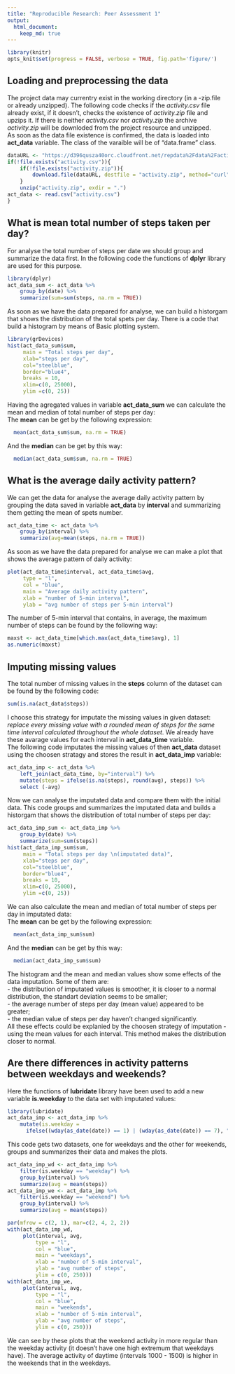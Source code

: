 ```yaml
---
title: "Reproducible Research: Peer Assessment 1"
output: 
  html_document:
    keep_md: true
---
```


```r
library(knitr)
opts_knit$set(progress = FALSE, verbose = TRUE, fig.path='figure/')
```

## Loading and preprocessing the data
The project data may currentry exist in the working directory (in a -zip.file or already unzipped). The following code checks if the *activity.csv* file already exist, if it doesn't, checks the existence of *activity.zip* file and upzips it. If there is neither *activity.csv* nor *activity.zip* the archive *activity.zip* will be downloded from the project resource and unzipped.  
As soon as the data file existence is confirmed, the data is loaded into **act_data** variable. The class of the varaible will be of "data.frame" class.  
```r
dataURL <- "https://d396qusza40orc.cloudfront.net/repdata%2Fdata%2Factivity.zip"
if(!file.exists("activity.csv")){
    if(!file.exists("activity.zip")){
        download.file(dataURL, destfile = "activity.zip", method="curl")
    }
    unzip("activity.zip", exdir = ".")
act_data <- read.csv("activity.csv")
}  
```
## What is mean total number of steps taken per day?
For analyse the total number of steps per date we should group and summarize the data first. In the following code the functions of **dplyr** library are used for this purpose.
```r

library(dplyr)
act_data_sum <- act_data %>% 
    group_by(date) %>% 
    summarize(sum=sum(steps, na.rm = TRUE))
```
As soon as we have the data prepared for analyse, we can build a historgam that shows the distribution of the total spets per day. There is a code that build a histogram by means of Basic plotting system.  
```r
library(grDevices)
hist(act_data_sum$sum, 
     main = "Total steps per day", 
     xlab="steps per day", 
     col="steelblue", 
     border="blue4", 
     breaks = 10, 
     xlim=c(0, 25000),
     ylim =c(0, 25))
```  

Having the agregated values in variable **act_data_sum** we can calculate the mean and median of total number of steps per day:  
The **mean** can be get by the following expression:
```r
  mean(act_data_sum$sum, na.rm = TRUE)
```
And the **median** can be get by this way:
```r
  median(act_data_sum$sum, na.rm = TRUE)
```

## What is the average daily activity pattern?
We can get the data for analyse the average daily activity pattern by grouping the data saved in variable **act_data** by **interval** and summarizing them getting the mean of spets number.
```r
act_data_time <- act_data %>% 
    group_by(interval) %>% 
    summarize(avg=mean(steps, na.rm = TRUE))
```
As soon as we have the data prepared for analyse we can make a plot that shows the average pattern of daily activity:  
```r
plot(act_data_time$interval, act_data_time$avg, 
     type = "l",
     col = "blue",
     main = "Average daily activity pattern", 
     xlab = "number of 5-min interval", 
     ylab = "avg number of steps per 5-min interval")
```

The number of 5-min interval that contains, in average, the maximum number of steps can be found by the following way:
```r
maxst <- act_data_time[which.max(act_data_time$avg), 1]
as.numeric(maxst)
```
## Imputing missing values
The total number of missing values in the **steps** column of the dataset can be found by the following code:
```r
sum(is.na(act_data$steps))
```
I choose this strategy for imputate the missing values in given dataset: *replace every missing value with a rounded mean of steps for the same time interval calculated throughout the whole dataset*. We already have these avarage values for each interval in **act_data_time** variable.  
The following code imputates the missing values of then **act_data** dataset using the choosen stratagy and stores the result in **act_data_imp** variable:
```r
act_data_imp <- act_data %>% 
    left_join(act_data_time, by="interval") %>% 
    mutate(steps = ifelse(is.na(steps), round(avg), steps)) %>%
    select (-avg)
```
Now we can analyse the imputated data and compare them with the initial data. This code groups and summarizes the imputated data and builds a historgam that shows the distribution of total number of steps per day:
```r
act_data_imp_sum <- act_data_imp %>% 
    group_by(date) %>% 
    summarize(sum=sum(steps))
hist(act_data_imp_sum$sum, 
     main = "Total steps per day \n(imputated data)", 
     xlab="steps per day", 
     col="steelblue", 
     border="blue4", 
     breaks = 10, 
     xlim=c(0, 25000),
     ylim =c(0, 25))
```

We can also calculate the mean and median of total number of steps per day in imputated data:  
The **mean** can be get by the following expression:
```r
  mean(act_data_imp_sum$sum)
```
And the **median** can be get by this way:
```r
  median(act_data_imp_sum$sum)
```
The histogram and the mean and median values show some effects of the data imputation. Some of them are:  
- the distribution of imputated values is smoother, it is closer to a normal distribution, the standart deviation seems to be smaller;  
- the average number of steps per day (mean value)  appeared to be greater;  
- the median value of steps per day haven't changed significantly.  
All these effects could be explanied by the choosen strategy of imputation - using the mean values for each interval. This method makes the distribution closer to normal.

## Are there differences in activity patterns between weekdays and weekends?
Here the functions of **lubridate** library have been used to add a new variable **is.weekday** to the data set with imputated values:
```r
library(lubridate)
act_data_imp <- act_data_imp %>% 
    mutate(is.weekday = 
      ifelse((wday(as_date(date)) == 1) | (wday(as_date(date)) == 7), "weekend", "weekday"))
```
This code gets two datasets, one for weekdays and the other for weekends, groups and summarizes their data and makes the plots. 
```r
act_data_imp_wd <- act_data_imp %>%
    filter(is.weekday == "weekday") %>%
    group_by(interval) %>% 
    summarize(avg = mean(steps))
act_data_imp_we <- act_data_imp %>%
    filter(is.weekday == "weekend") %>%
    group_by(interval) %>% 
    summarize(avg = mean(steps))

par(mfrow = c(2, 1), mar=c(2, 4, 2, 2))
with(act_data_imp_wd, 
     plot(interval, avg, 
         type = "l",
         col = "blue",
         main = "weekdays", 
         xlab = "number of 5-min interval", 
         ylab = "avg number of steps",
         ylim = c(0, 250)))
with(act_data_imp_we, 
     plot(interval, avg, 
         type = "l",
         col = "blue",
         main = "weekends", 
         xlab = "number of 5-min interval", 
         ylab = "avg number of steps",
         ylim = c(0, 250)))
```

We can see by these plots that the weekend activity in more regular than the weekday activity (it doesn't have one high extremum that weekdays have). The average activity of daytime (intervals 1000 - 1500) is higher in the weekends that in the weekdays.


